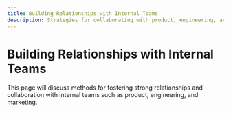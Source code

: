```yaml
---
title: Building Relationships with Internal Teams
description: Strategies for collaborating with product, engineering, and marketing teams
---
```


# Building Relationships with Internal Teams

This page will discuss methods for fostering strong relationships and collaboration with internal teams such as product, engineering, and marketing.
